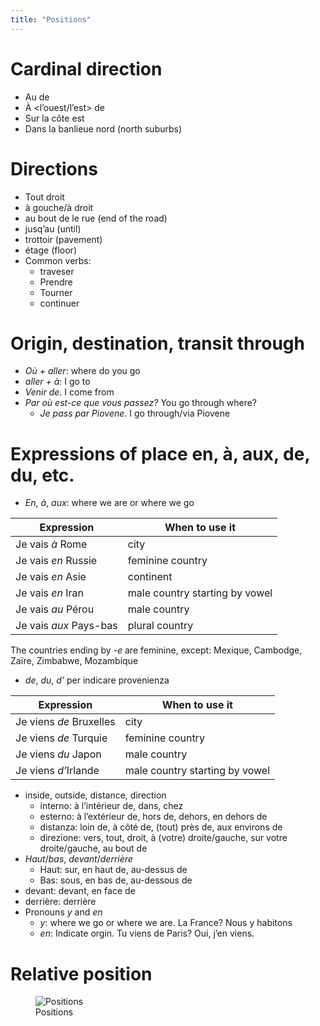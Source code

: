 ```yaml
---
title: "Positions"
---
```


# Cardinal direction

-   Au <nord/sud/centre> de
-   À \<l'ouest/l'est\> de
-   Sur la côte est
-   Dans la banlieue nord (north suburbs)

# Directions

-   Tout droit
-   à gouche/à droit
-   au bout de le rue (end of the road)
-   jusq'au (until)
-   trottoir (pavement)
-   étage (floor)
-   Common verbs:
    -   traveser
    -   Prendre
    -   Tourner
    -   continuer

# Origin, destination, transit through

-   *Où + aller*: where do you go
-   *aller + à*: I go to
-   *Venir de*. I come from
-   *Par où est-ce que vous passez?* You go through where?
    -   *Je pass par Piovene*. I go through/via Piovene

# Expressions of place en, à, aux, de, du, etc.

- *En*, *à*, *aux*: where we are or where we go

| Expression               | When to use it               |
|--------------------------|------------------------------|
| Je vais *à* Rome       | city                           |
| Je vais *en* Russie    | feminine country               |
| Je vais *en* Asie      | continent                      |
| Je vais *en* Iran      | male country starting by vowel |
| Je vais *au* Pérou     | male country                   |
| Je vais *aux* Pays-bas | plural country                 |

The countries ending by *-e* are feminine, except: Mexique, Cambodge, Zaïre, Zimbabwe, Mozambique

- *de*, *du*, *d'* per indicare provenienza

| Expression            | When to use it                   |
|-----------------------|-----------------------------     |
| Je viens *de* Bruxelles | city                           |
| Je viens *de* Turquie   | feminine country               |
| Je viens *du* Japon     | male country                   |
| Je viens *d'*Irlande    | male country starting by vowel |

- inside, outside, distance, direction
    - interno: à l'intérieur de, dans, chez
    - esterno: à l'extérieur de, hors de, dehors, en dehors de
    - distanza: loin de, à côté de, (tout) près de, aux environs de
    - direzione: vers, tout, droit, à (votre) droite/gauche, sur votre droite/gauche, au bout de
- *Haut*/*bas*, *devant*/*derrière*
    - Haut: sur, en haut de, au-dessus de
    - Bas: sous, en bas de, au-dessous de
- devant: devant, en face de
- derrière: derrière
- Pronouns *y* and *en*
    - *y*: where we go or where we are. La France? Nous y habitons
    - *en*: Indicate orgin. Tu viens de Paris? Oui, j'en viens.

# Relative position

![Positions](./position.png)
